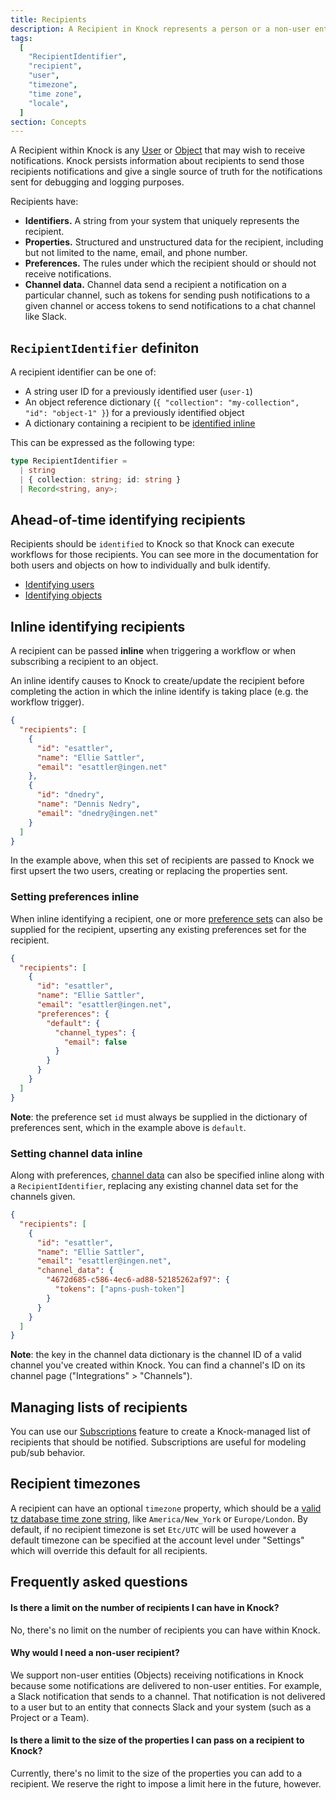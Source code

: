 ```yaml
---
title: Recipients
description: A Recipient in Knock represents a person or a non-user entity that receive notifications.
tags:
  [
    "RecipientIdentifier",
    "recipient",
    "user",
    "timezone",
    "time zone",
    "locale",
  ]
section: Concepts
---
```


A Recipient within Knock is any [User](/send-and-manage-data/users) or [Object](/send-and-manage-data/objects) that may wish to receive notifications. Knock persists information about recipients to send those recipients notifications and give a single source of truth for the notifications sent for debugging and logging purposes.

Recipients have:

- **Identifiers.** A string from your system that uniquely represents the recipient.
- **Properties.** Structured and unstructured data for the recipient, including but not limited to the name, email, and phone number.
- **Preferences.** The rules under which the recipient should or should not receive notifications.
- **Channel data.** Channel data send a recipient a notification on a particular channel, such as tokens for sending push notifications to a given channel or access tokens to send notifications to a chat channel like Slack.

## `RecipientIdentifier` definiton

A recipient identifier can be one of:

- A string user ID for a previously identified user (`user-1`)
- An object reference dictionary (`{ "collection": "my-collection", "id": "object-1" }`) for a previously identified object
- A dictionary containing a recipient to be [identified inline](#inline-identifying-recipients)

This can be expressed as the following type:

```typescript
type RecipientIdentifier =
  | string
  | { collection: string; id: string }
  | Record<string, any>;
```

## Ahead-of-time identifying recipients

Recipients should be `identified` to Knock so that Knock can execute workflows for those recipients. You can see more in the documentation for both users and objects on how to individually and bulk identify.

- [Identifying users](/send-and-manage-data/users#1-individual-identification)
- [Identifying objects](/send-and-manage-data/objects#1-set-individual-objects)

## Inline identifying recipients

A recipient can be passed **inline** when triggering a workflow or when subscribing a recipient to an object.

An inline identify causes to Knock to create/update the recipient before completing the action in which the inline identify is taking place (e.g. the workflow trigger).

```json An example list of recipients to be identified inline
{
  "recipients": [
    {
      "id": "esattler",
      "name": "Ellie Sattler",
      "email": "esattler@ingen.net"
    },
    {
      "id": "dnedry",
      "name": "Dennis Nedry",
      "email": "dnedry@ingen.net"
    }
  ]
}
```

In the example above, when this set of recipients are passed to Knock we first upsert the two users, creating or replacing the properties sent.

### Setting preferences inline

When inline identifying a recipient, one or more [preference sets](/send-and-manage-data/preferences) can also be supplied for the recipient, upserting any existing preferences set for the recipient.

```json An example of inline identifying a recipient with a preference set
{
  "recipients": [
    {
      "id": "esattler",
      "name": "Ellie Sattler",
      "email": "esattler@ingen.net",
      "preferences": {
        "default": {
          "channel_types": {
            "email": false
          }
        }
      }
    }
  ]
}
```

**Note**: the preference set `id` must always be supplied in the dictionary of preferences sent, which in the example above is `default`.

### Setting channel data inline

Along with preferences, [channel data](/send-notifications/setting-channel-daa) can also be specified inline along with a `RecipientIdentifier`, replacing any existing channel data set for the channels given.

```json An example of inline identifying a recipient with channel data
{
  "recipients": [
    {
      "id": "esattler",
      "name": "Ellie Sattler",
      "email": "esattler@ingen.net",
      "channel_data": {
        "4672d685-c586-4ec6-ad88-52185262af97": {
          "tokens": ["apns-push-token"]
        }
      }
    }
  ]
}
```

**Note**: the key in the channel data dictionary is the channel ID of a valid channel you've created within Knock. You can find a channel's ID on its channel page ("Integrations" > "Channels").

## Managing lists of recipients

You can use our [Subscriptions](/send-and-manage-data/subscriptions) feature to create a Knock-managed list of recipients that should be notified. Subscriptions are useful for modeling pub/sub behavior.

## Recipient timezones

A recipient can have an optional `timezone` property, which should be a [valid tz database time zone string](https://en.wikipedia.org/wiki/List_of_tz_database_time_zones), like `America/New_York` or `Europe/London`. By default, if no recipient timezone is set `Etc/UTC` will be used however a default timezone can be specified at the account level under "Settings" which will override this default for all recipients.

## Frequently asked questions

#### Is there a limit on the number of recipients I can have in Knock?

No, there's no limit on the number of recipients you can have within Knock.

#### Why would I need a non-user recipient?

We support non-user entities (Objects) receiving notifications in Knock because some notifications are delivered to non-user entities. For example, a Slack notification that sends to a channel. That notification is not delivered to a user but to an entity that connects Slack and your system (such as a Project or a Team).

#### Is there a limit to the size of the properties I can pass on a recipient to Knock?

Currently, there's no limit to the size of the properties you can add to a recipient. We reserve the right to impose a limit here in the future, however.
